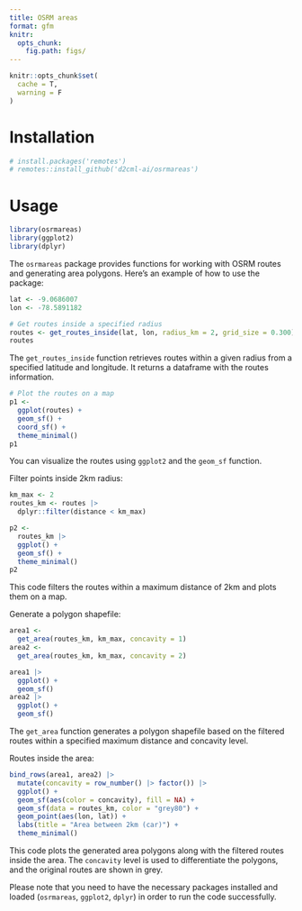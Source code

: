 ```yaml
---
title: OSRM areas
format: gfm
knitr:
  opts_chunk: 
    fig.path: figs/
---
```


```r
knitr::opts_chunk$set(
  cache = T, 
  warning = F
)
```

# Installation

```r
# install.packages('remotes')
# remotes::install_github('d2cml-ai/osrmareas')
```

# Usage

```r
library(osrmareas)
library(ggplot2)
library(dplyr)
```

The `osrmareas` package provides functions for working with OSRM routes and generating area polygons. Here's an example of how to use the package:

```r
lat <- -9.0686007
lon <- -78.5891182

# Get routes inside a specified radius
routes <- get_routes_inside(lat, lon, radius_km = 2, grid_size = 0.300)
routes
```

The `get_routes_inside` function retrieves routes within a given radius from a specified latitude and longitude. It returns a dataframe with the routes information.

```r
# Plot the routes on a map
p1 <- 
  ggplot(routes) + 
  geom_sf() + 
  coord_sf() +
  theme_minimal()
p1
```

You can visualize the routes using `ggplot2` and the `geom_sf` function.

Filter points inside 2km radius:

```r
km_max <- 2
routes_km <- routes |> 
  dplyr::filter(distance < km_max) 

p2 <- 
  routes_km |> 
  ggplot() +
  geom_sf() +
  theme_minimal()
p2
```

This code filters the routes within a maximum distance of 2km and plots them on a map.

Generate a polygon shapefile:

```r
area1 <- 
  get_area(routes_km, km_max, concavity = 1) 
area2 <- 
  get_area(routes_km, km_max, concavity = 2)

area1 |> 
  ggplot() +
  geom_sf()
area2 |> 
  ggplot() +
  geom_sf()
```

The `get_area` function generates a polygon shapefile based on the filtered routes within a specified maximum distance and concavity level.

Routes inside the area:

```r
bind_rows(area1, area2) |> 
  mutate(concavity = row_number() |> factor()) |> 
  ggplot() +
  geom_sf(aes(color = concavity), fill = NA) +
  geom_sf(data = routes_km, color = "grey80") +
  geom_point(aes(lon, lat)) +
  labs(title = "Area between 2km (car)") +
  theme_minimal() 
```

This code plots the generated area polygons along with the filtered routes inside the area. The `concavity` level is used to differentiate the polygons, and the original routes are shown in grey.

Please note that you need to have the necessary packages installed and loaded (`osrmareas`, `ggplot2`, `dplyr`) in order to run the code successfully.
